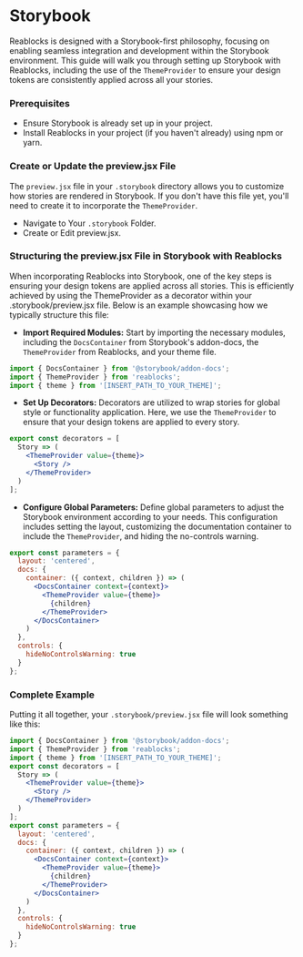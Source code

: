 
<Meta title="Docs/Getting Started/Storybook" />

# Storybook
Reablocks is designed with a Storybook-first philosophy, focusing on enabling seamless integration and development within the Storybook environment.
This guide will walk you through setting up Storybook with Reablocks, including the use of the `ThemeProvider` to ensure your design tokens are consistently applied across all your stories.
### Prerequisites
- Ensure Storybook is already set up in your project.
- Install Reablocks in your project (if you haven't already) using npm or yarn.
### Create or Update the preview.jsx File
The `preview.jsx` file in your `.storybook` directory allows you to customize how stories are rendered in Storybook.
If you don't have this file yet, you'll need to create it to incorporate the `ThemeProvider`.
- Navigate to Your `.storybook` Folder.
- Create or Edit preview.jsx.
### Structuring the preview.jsx File in Storybook with Reablocks
When incorporating Reablocks into Storybook, one of the key steps is ensuring your design tokens are applied across all stories.
This is efficiently achieved by using the ThemeProvider as a decorator within your .storybook/preview.jsx file.
Below is an example showcasing how we typically structure this file:

- **Import Required Modules:**
Start by importing the necessary modules, including the `DocsContainer` from Storybook's addon-docs, the `ThemeProvider` from Reablocks, and your theme file.
```jsx
import { DocsContainer } from '@storybook/addon-docs';
import { ThemeProvider } from 'reablocks';
import { theme } from '[INSERT_PATH_TO_YOUR_THEME]';
```
- **Set Up Decorators:**
Decorators are utilized to wrap stories for global style or functionality application. Here, we use the `ThemeProvider` to ensure that your design tokens are applied to every story.
```jsx
export const decorators = [
  Story => (
    <ThemeProvider value={theme}>
      <Story />
    </ThemeProvider>
  )
];
```
- **Configure Global Parameters:**
Define global parameters to adjust the Storybook environment according to your needs. This configuration includes setting the layout, customizing the documentation container to include the `ThemeProvider`, and hiding the no-controls warning.
```jsx
export const parameters = {
  layout: 'centered',
  docs: {
    container: ({ context, children }) => (
      <DocsContainer context={context}>
        <ThemeProvider value={theme}>
          {children}
        </ThemeProvider>
      </DocsContainer>
    )
  },
  controls: {
    hideNoControlsWarning: true
  }
};
```
### Complete Example
Putting it all together, your `.storybook/preview.jsx` file will look something like this:
```jsx
import { DocsContainer } from '@storybook/addon-docs';
import { ThemeProvider } from 'reablocks';
import { theme } from '[INSERT_PATH_TO_YOUR_THEME]';
export const decorators = [
  Story => (
    <ThemeProvider value={theme}>
      <Story />
    </ThemeProvider>
  )
];
export const parameters = {
  layout: 'centered',
  docs: {
    container: ({ context, children }) => (
      <DocsContainer context={context}>
        <ThemeProvider value={theme}>
          {children}
        </ThemeProvider>
      </DocsContainer>
    )
  },
  controls: {
    hideNoControlsWarning: true
  }
};
```
